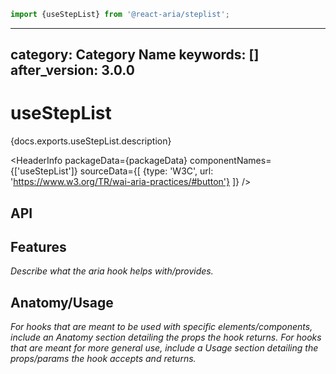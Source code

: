

```jsx import
import {useStepList} from '@react-aria/steplist';
```

---
category: Category Name
keywords: []
after_version: 3.0.0
---

# useStepList

<p>{docs.exports.useStepList.description}</p>

<HeaderInfo
  packageData={packageData}
  componentNames={['useStepList']}
  sourceData={[
    {type: 'W3C', url: 'https://www.w3.org/TR/wai-aria-practices/#button'}
  ]} />

## API

<FunctionAPI function={docs.exports.useStepList} links={docs.links} />

## Features

*Describe what the aria hook helps with/provides.*

## Anatomy/Usage

*For hooks that are meant to be used with specific elements/components, include an Anatomy section detailing the props the hook returns.*
*For hooks that are meant for more general use, include a Usage section detailing the props/params the hook accepts and returns.*
